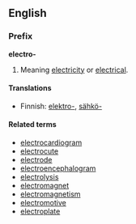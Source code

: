 ==English==
===Prefix===
'''electro-'''

#Meaning [[electricity]] or [[electrical]].

====Translations====

*Finnish: [[elektro-]], [[sähkö-]]

====Related terms====
*[[electrocardiogram]]
*[[electrocute]]
*[[electrode]]
*[[electroencephalogram]]
*[[electrolysis]]
*[[electromagnet]]
*[[electromagnetism]]
*[[electromotive]]
*[[electroplate]]